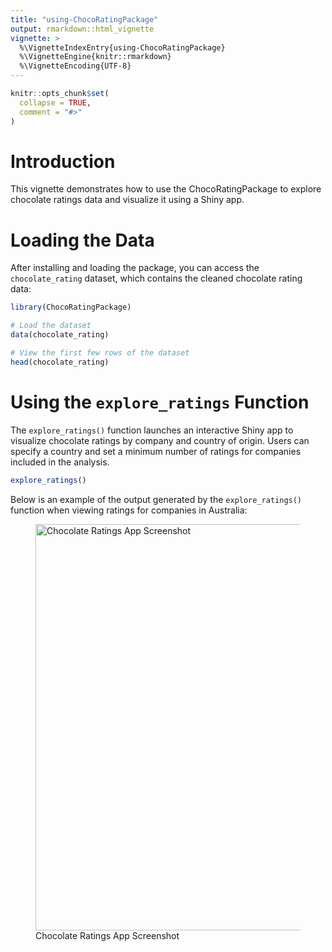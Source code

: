 ```yaml
---
title: "using-ChocoRatingPackage"
output: rmarkdown::html_vignette
vignette: >
  %\VignetteIndexEntry{using-ChocoRatingPackage}
  %\VignetteEngine{knitr::rmarkdown}
  %\VignetteEncoding{UTF-8}
---
```


```r
knitr::opts_chunk$set(
  collapse = TRUE,
  comment = "#>"
)
```

# Introduction

This vignette demonstrates how to use the ChocoRatingPackage to explore chocolate ratings data and visualize it using a Shiny app.

# Loading the Data

After installing and loading the package, you can access the `chocolate_rating` dataset, which contains the cleaned chocolate rating data:

```r
library(ChocoRatingPackage)

# Load the dataset
data(chocolate_rating)

# View the first few rows of the dataset
head(chocolate_rating)
```

# Using the `explore_ratings` Function

The `explore_ratings()` function launches an interactive Shiny app to visualize chocolate ratings by company and country of origin. Users can specify a country and set a minimum number of ratings for companies included in the analysis.

```r
explore_ratings()
```

Below is an example of the output generated by the `explore_ratings()` function when viewing ratings for companies in Australia:

![Chocolate Ratings App Screenshot](screenshot_explore_rating.png){width=650px}
